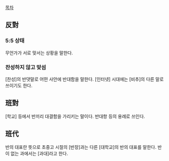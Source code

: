 [[목차]]
== 反對 ==
=== 5:5 상태 ===
무언가가 서로 맞서는 상황을 말한다.
=== 찬성하지 않고 맞섬 ===
[찬성]의 반댓말로 어떤 사안에 반대함을 말한다. [인터넷] 시대에는 [비추]의 다른 말로 쓰이기도 한다.
== 班對 ==
[학교] 등에서 반끼리 대결함을 가리키는 말이다. 반대항 등의 용례로 쓰인다.
== 班代 ==
반의 대표란 뜻으로 초중고 시절의 [반장]과는 다른 [대학교]의 반의 대표를 말한다. 반이 없는 과에서는 [과대]라고 한다.
